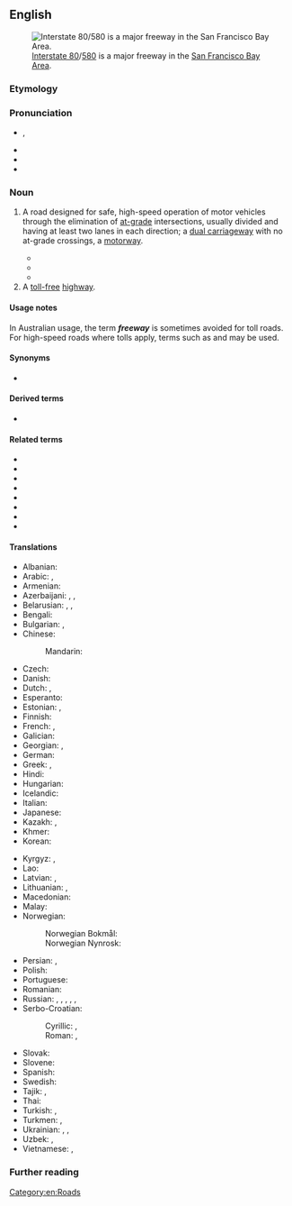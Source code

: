 ==English==
[[Image:I-80 Eastshore Fwy.jpg|thumb|[[wikipedia:Interstate 80|Interstate 80]]/[[w:Interstate 580 (California)|580]] is a major freeway in the [[w:San Francisco Bay Area|San Francisco Bay Area]].]]

===Etymology===
{{compound|en|free|way}}

===Pronunciation===
* {{IPA|en|/ˈfɹiː.wei/}}, {{enPR|frēʹwā}}
* {{audio|en|en-us-freeway.ogg|Audio (US)}}
* {{audio|en|EN-AU ck1 freeway.ogg|Audio (AU)}}
* {{rhymes|en|iːweɪ}}

===Noun===
{{en-noun}}

# {{lb|en|Australia|Canada|US}} A road designed for safe, high-speed operation of motor vehicles through the elimination of [[at-grade]] intersections, usually divided and having at least two lanes in each direction; a [[dual carriageway]] with no at-grade crossings, a [[motorway]].
#* {{quote-text|en|year=1983|author=David Brodsly|title=L. A. Freeway: An Appreciative Essay|page=1|url=http://books.google.com.au/books?id=Krv0fLvSc5QC&printsec=frontcover&dq=%22freeway%22%7C%22freeways%22+-intitle:%22%22+-inauthor:%22%22&hl=en&sa=X&ei=6kdXT_nlDcj3mAXao-meDw&redir_esc=y#v=onepage&q=%22freeway%22%7C%22freeways%22%20-intitle%3A%22%22%20-inauthor%3A%22%22&f=false|passage=Contrary to what one might expect of an essay on '''freeways''', this one is neither a diatribe nor a paean.}}
#* {{quote-text|en|year=2008|author=Derek Hayes|title=Canada: An Illustrated History|page=257|url=http://books.google.com.au/books?id=hrkq7t_4080C&pg=PA257&dq=%22freeway%22%7C%22freeways%22+canada+-intitle:%22%22+-inauthor:%22%22&hl=en&sa=X&ei=7EZXT53WM8nUmAX3-IHTDw&redir_esc=y#v=onepage&q=%22freeway%22%7C%22freeways%22%20canada%20-intitle%3A%22%22%20-inauthor%3A%22%22&f=false|passage=In the late 1950s and 1960s most large cities started planning '''freeway''' systems, acknowledging the incredible growth in car ownership.}}
#* {{quote-text|en|year=2010|author=Robert Freestone|title=Urban Nation: Australia′s Planning Heritage|page=161|url=http://books.google.com.au/books?id=v7PQxIjS1BQC&pg=PA161&dq=%22freeway%22%7C%22freeways%22+australia+-intitle:%22%22+-inauthor:%22%22&hl=en&sa=X&ei=oStXT9b6B4vjmAXyts2YDw&redir_esc=y#v=onepage&q=%22freeway%22%7C%22freeways%22%20australia%20-intitle%3A%22%22%20-inauthor%3A%22%22&f=false|passage=The Australian '''freeway''' story of the late twentieth century, like many planning stories, can be told as one of high technical expectations dashed by political controversy.}}
# A [[toll-free]] [[highway]].

====Usage notes====
In Australian usage, the term '''''freeway''''' is sometimes avoided for toll roads. For high-speed roads where tolls apply, terms such as {{m|en|tollway}} and {{m|en|motorway}} may be used.

====Synonyms====
* {{l|en|fwy}} {{qualifier|abbreviation}}

====Derived terms====
* {{l|en|fwy}} {{gloss|abbreviation}}

====Related terms====
* {{l|en|autobahn}}
* {{l|en|autoroute}}
* {{l|en|controlled-access highway}}
* {{l|en|expressway}}
* {{l|en|highway}}
* {{l|en|interstate}}
* {{l|en|motorway}}
* {{l|en|turnpike}}

====Translations====
{{trans-top|road designed for safe high-speed motoring}}
* Albanian: {{t|sq|autostradë|f}}
* Arabic: {{t|ar|أُوتُوسْتْرَاد|m|tr=ʾutustrād}}, {{t|ar|طَرِيق سَرِيع|m}}
* Armenian: {{t+|hy|ավտոմայրուղի}}
* Azerbaijani: {{t|az|avtomagistral}}, {{t|az|avtomaqistral}}, {{t|az|avtostrada}}
* Belarusian: {{t|be|аўтастра́да|f}}, {{t|be|аўтамагістра́ль|f}}, {{t|be|магістра́ль|f}}
* Bengali: {{t|bn|ফ্রিওয়ে}}
* Bulgarian: {{t|bg|автомагистра́ла|f}}, {{t+|bg|магистра́ла}}
* Chinese:
*: Mandarin: {{t+|cmn|高速公路|tr=gāosù gōnglù}}
* Czech: {{t+|cs|dálnice|f}}
* Danish: {{t+|da|motorvej|c}}
* Dutch: {{t+|nl|snelweg|m}}, {{t+|nl|autosnelweg|m}}
* Esperanto: {{t|eo|aŭtovojo}}
* Estonian: {{t|et|kiirtee}}, {{t|et|maantee}}
* Finnish: {{t+|fi|moottoritie}}
* French: {{t+|fr|autoroute|f}}, {{t+|fr|autostrade|f}} {{qualifier|dated}}
* Galician: {{t+|gl|autoestrada|f}}
* Georgian: {{t|ka|ავტომაგისტრალი}}, {{t|ka|ავტოსტრადა}}
* German: {{t+|de|Autobahn|f}}
* Greek: {{t|el|αυτοκινητόδρομος υπερταχείας κυκλοφορίας|m|sc=Grek}}, {{t|el|[[δρόμος]] [[χωρίς]] [[διόδια]]|m}}
* Hindi: {{t|hi|फ़्रीवे}}
* Hungarian: {{t+|hu|autópálya}}
* Icelandic: {{t+|is|hraðbraut|f}}
* Italian: {{t+|it|autostrada|f}}
* Japanese: {{t+|ja|高速道路|tr=こうそくどうろ, kōsoku dōro}}
* Kazakh: {{t|kk|автомагистраль}}, {{t|kk|автострада}}
* Khmer: {{t|km|អូតូរុត}}
* Korean: {{t+|ko|고속도로}}
{{trans-mid}}
* Kyrgyz: {{t|ky|автомагистраль}}, {{t|ky|автострада}}
* Lao: {{t|lo|ທາງດ່ວນ}}
* Latvian: {{t|lv|automaģistrāle|f}}, {{t|lv|autostrāde|f}}
* Lithuanian: {{t|lt|automagistralė|f}}, {{t+|lt|autostrada|f}}
* Macedonian: {{t|mk|автопат|m}}
* Malay: {{t|ms|lebuh raya}}
* Norwegian:
*: Norwegian Bokmål: {{t+|nb|motorvei|m}}
*: Norwegian Nynrosk: {{t|nn|motorveg|m}}
* Persian: {{t|fa|آزادراه|tr=âzâdrâh}}, {{t+|fa|اتوبان|tr=otobân}} {{qualifier|especially German}}
* Polish: {{t+|pl|autostrada|f}}
* Portuguese: {{t+|pt|autoestrada|f}}
* Romanian: {{t+|ro|autostradă|f}}
* Russian: {{t+|ru|автостра́да|f}}, {{t+|ru|автомагистра́ль|f}}, {{t+|ru|автоба́н|m}}, {{t+|ru|фри́вей|m}}, {{t+|ru|фриве́й|m}}, {{t+|ru|магистра́ль|f}}
* Serbo-Croatian:
*: Cyrillic: {{t|sh|аутоцѐста|f}} {{q|Croatia}}, {{t|sh|а̀утопӯт|m}}
*: Roman: {{t+|sh|autocèsta|f}} {{q|Croatia}}, {{t+|sh|àutopūt|m}}
* Slovak: {{t|sk|diaľnica|f}}
* Slovene: {{t+|sl|avtocesta|f}}
* Spanish: {{t+|es|autopista|f}}
* Swedish: {{t+|sv|motorväg}}
* Tajik: {{t|tg|автомагистрал}}, {{t+|tg|автострада}}
* Thai: {{t|th|ทางด่วน}}
* Turkish: {{t+|tr|otoyol}}, {{t+|tr|otoban}} {{qualifier|especially German}}
* Turkmen: {{t+|tk|awtomagistral}}, {{t|tk|awtostrada}}
* Ukrainian: {{t+|uk|автостра́да|f}}, {{t+|uk|автомагістра́ль|f}}, {{t|uk|магістра́ль|f}}
* Uzbek: {{t+|uz|avtomagistral}}, {{t+|uz|avtostrada}}
* Vietnamese: {{t|vi|đường ô tô chính}}, {{t|vi|đường trục ô tô}}
{{trans-bottom}}

===Further reading===
{{projectlinks|pedia|lang1=en|page1=Freeway}}

[[Category:en:Roads]]